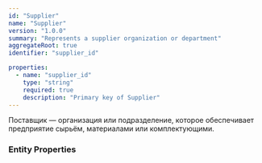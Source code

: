 ```yaml
---
id: "Supplier"
name: "Supplier"
version: "1.0.0"
summary: "Represents a supplier organization or department"
aggregateRoot: true
identifier: "supplier_id"

properties:
  - name: "supplier_id"
    type: "string"
    required: true
    description: "Primary key of Supplier"
---
```


Поставщик — организация или подразделение, которое обеспечивает предприятие сырьём, материалами или комплектующими.

### Entity Properties
<EntityPropertiesTable />
